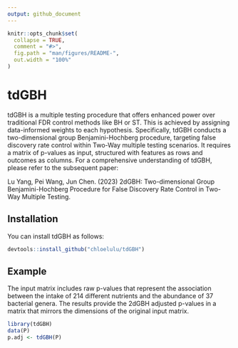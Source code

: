 ```yaml
---
output: github_document
---
```



<!-- README.md is generated from README.Rmd. Please edit that file -->

```r
knitr::opts_chunk$set(
  collapse = TRUE,
  comment = "#>",
  fig.path = "man/figures/README-",
  out.width = "100%"
)
```

# tdGBH

tdGBH is a multiple testing procedure that offers enhanced power over traditional FDR control methods like BH or ST. This is achieved by assigning data-informed weights to each hypothesis. Specifically, tdGBH conducts a two-dimensional group Benjamini-Hochberg procedure, targeting false discovery rate control within Two-Way multiple testing scenarios. It requires a matrix of p-values as input, structured with features as rows and outcomes as columns. For a comprehensive understanding of tdGBH, please refer to the subsequent paper:

Lu Yang, Pei Wang, Jun Chen. (2023) 2dGBH: Two-dimensional Group Benjamini-Hochberg Procedure for False Discovery Rate Control in Two-Way Multiple Testing.

## Installation

You can install tdGBH as follows:

``` r
devtools::install_github("chloelulu/tdGBH")
```

## Example

The input matrix includes raw p-values that represent the association between the intake of 214 different nutrients and the abundance of 37 bacterial genera. The results provide the 2dGBH adjusted p-values in a matrix that mirrors the dimensions of the original input matrix. 
```r
library(tdGBH)
data(P)
p.adj <- tdGBH(P)
```



